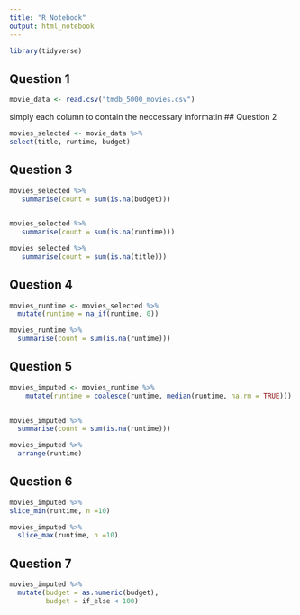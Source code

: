 ```yaml
---
title: "R Notebook"
output: html_notebook
---
```


```r
library(tidyverse)
```

## Question 1
```r
movie_data <- read.csv("tmdb_5000_movies.csv")
```
simply each column to contain the neccessary informatin 
## Question 2
```r
movies_selected <- movie_data %>% 
select(title, runtime, budget)
```

## Question 3
```r
movies_selected %>% 
   summarise(count = sum(is.na(budget))) 
   

```
```r
movies_selected %>% 
   summarise(count = sum(is.na(runtime))) 
```

```r
movies_selected %>% 
   summarise(count = sum(is.na(title))) 
```

## Question 4 

```r
movies_runtime <- movies_selected %>%
  mutate(runtime = na_if(runtime, 0))

movies_runtime %>% 
  summarise(count = sum(is.na(runtime)))
```



## Question 5 

```r
movies_imputed <- movies_runtime %>%
    mutate(runtime = coalesce(runtime, median(runtime, na.rm = TRUE)))
  
```

```r
movies_imputed %>% 
  summarise(count = sum(is.na(runtime)))
```

```r
movies_imputed %>% 
  arrange(runtime)
```

## Question 6

```r
movies_imputed %>% 
slice_min(runtime, n =10)
```

```r
movies_imputed %>% 
  slice_max(runtime, n =10)
```

## Question 7 

```r
movies_imputed %>% 
  mutate(budget = as.numeric(budget),
         budget = if_else < 100)
```

